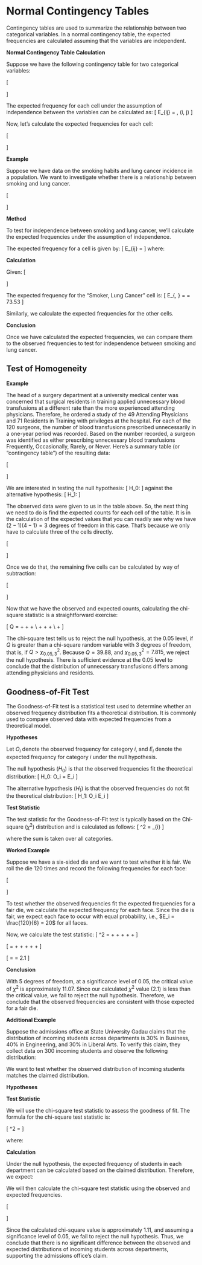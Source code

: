 

#  Normal Contingency Tables

Contingency tables are used to summarize the relationship between two categorical variables. In a normal contingency table, the expected frequencies are calculated assuming that the variables are independent.

**Normal Contingency Table Calculation**

Suppose we have the following contingency table for two categorical variables:

\[
\begin{array}{c|cc|c}
 & \text{Variable 1 (A)} & \text{Variable 1 (B)} & \text{Total} \\
\hline
\text{Variable 2 (X)} & a & b & a + b \\
\text{Variable 2 (Y)} & c & d & c + d \\
\hline
\text{Total} & a + c & b + d & n
\end{array}
\]

The expected frequency for each cell under the assumption of independence between the variables can be calculated as:
\[
E_{ij} = \frac{(a + c)(a + b)}{n}, \quad \text{for cell } (i, j)
\]

Now, let's calculate the expected frequencies for each cell:

\[
\begin{array}{c|cc|c}
 & \text{Variable 1 (A)} & \text{Variable 1 (B)} & \text{Total} \\
\hline
\text{Variable 2 (X)} & \frac{(a + c)(a + b)}{n} & \frac{(a + c)(b + d)}{n} & a + b \\
\text{Variable 2 (Y)} & \frac{(b + d)(a + b)}{n} & \frac{(b + d)(b + d)}{n} & c + d \\
\hline
\text{Total} & a + c & b + d & n
\end{array}
\]


**Example**

Suppose we have data on the smoking habits and lung cancer incidence in a population. We want to investigate whether there is a relationship between smoking and lung cancer.

\[
\begin{array}{|c|c|c|}
\hline
& \text{Smoker} & \text{Non-Smoker} \\
\hline
\text{Lung Cancer} & 50 & 100 \\
\hline
\text{No Lung Cancer} & 200 & 500 \\
\hline
\end{array}
\]

**Method**

To test for independence between smoking and lung cancer, we'll calculate the expected frequencies under the assumption of independence.

The expected frequency for a cell is given by:
\[
E_{ij} = \frac{{R_i \times C_j}}{{N}}
\]
where:
\begin{itemize}
    \item $E_{ij}$ is the expected frequency for cell $(i,j)$,
    \item $R_i$ is the total count in row $i$,
    \item $C_j$ is the total count in column $j$,
    \item $N$ is the total count of observations.
\end{itemize}

**Calculation**

Given:
\[
\begin{aligned}
    &\text{Total observations (N)} = 850, \\
    &\text{Total smokers} = 250, \\
    &\text{Total non-smokers} = 600, \\
    &\text{Total lung cancer cases} = 250, \\
    &\text{Total cases of no lung cancer} = 600.
\end{aligned}
\]

The expected frequency for the "Smoker, Lung Cancer" cell is:
\[
E_{\text{Smoker}, \text{Lung Cancer}} = \frac{{250 \times 250}}{{850}} = 73.53
\]

Similarly, we calculate the expected frequencies for the other cells.

**Conclusion**

Once we have calculated the expected frequencies, we can compare them to the observed frequencies to test for independence between smoking and lung cancer.


## Test of Homogeneity


**Example**

The head of a surgery department at a university medical center was concerned that surgical residents in training applied unnecessary blood transfusions at a different rate than the more experienced attending physicians. Therefore, he ordered a study of the 49 Attending Physicians and 71 Residents in Training with privileges at the hospital. For each of the 120 surgeons, the number of blood transfusions prescribed unnecessarily in a one-year period was recorded. Based on the number recorded, a surgeon was identified as either prescribing unnecessary blood transfusions Frequently, Occasionally, Rarely, or Never. Here's a summary table (or "contingency table") of the resulting data:

\[
\begin{array}{c|c|c|c|c|c}
\text{Physician} & \text{Frequent} & \text{Occasionally} & \text{Rarely} & \text{Never} & \text{Total} \\
\hline
\text{Attending} & 2 \, (4.1\%) & 3 \, (6.1\%) & 31 \, (63.3\%) & 13 \, (26.5\%) & 49 \\
\text{Resident} & 15 \, (21.1\%) & 28 \, (39.4\%) & 23 \, (32.4\%) & 5 \, (7.0\%) & 71 \\
\hline
\text{Total} & 17 & 31 & 54 & 18 & 120 \\

\end{array}
\]

We are interested in testing the null hypothesis:
\[ H_0: \text{Attending Physicians and Residents in Training are distributed equally among the various unnecessary blood transfusion categories} \]
against the alternative hypothesis:
\[ H_1: \text{Attending Physicians and Residents in Training are not distributed equally among the various unnecessary blood transfusion categories} \]

The observed data were given to us in the table above. So, the next thing we need to do is find the expected counts for each cell of the table. It is in the calculation of the expected values that you can readily see why we have $(2-1)(4-1) = 3$ degrees of freedom in this case. That's because we only have to calculate three of the cells directly.


\[
\begin{array}{c|c|c|c|c|c}
\text{Physician} & \text{Frequent} & \text{Occasionally} & \text{Rarely} & \text{Never} & \text{Total} \\
\hline
\text{Attending} & 6.942= (\frac{17}{120}49) & 12.658=(\frac{31}{120}49) & 22.05=(\frac{54}{120}49) & - & 49 \\
\text{Resident} & - & - & - & - & 71 \\
\hline
\text{Total} & 17 & 31 & 54 & 18 & 120 \\

\end{array}
\]

Once we do that, the remaining five cells can be calculated by way of subtraction:

\[
\begin{array}{c|c|c|c|c|c}
\text{Physician} & \text{Frequent} & \text{Occasionally} & \text{Rarely} & \text{Never} & \text{Total} \\
\hline
\text{Attending} & 6.942 & 12.658 & 22.05 & 7.35 & 49 \\
\text{Resident} & 10.058 & 18.342 & 31.95 & 10.65 & 71 \\
\hline
\text{Total} & 17 & 31 & 54 & 18 & 120 \\

\end{array}
\]

Now that we have the observed and expected counts, calculating the chi-square statistic is a straightforward exercise:

\[
Q = \frac{(2-6.942)^2}{6.942} + \frac{(3-12.658)^2}{12.658} + \frac{(31-22.05)^2}{22.05} + \\
\frac{(13-7.35)^2}{7.35} + \frac{(15-10.058)^2}{10.058} + \frac{(28-18.342)^2}{18.342} + \\  \frac{(23-31.95)^2}{31.95} + \frac{(5-10.65)^2}{10.65}
\]

The chi-square test tells us to reject the null hypothesis, at the 0.05 level, if $Q$ is greater than a chi-square random variable with 3 degrees of freedom, that is, if $Q > \chi^2_{0.05, 3}$. Because $Q = 39.88$, and $\chi^2_{0.05, 3} = 7.815$, we reject the null hypothesis. There is sufficient evidence at the 0.05 level to conclude that the distribution of unnecessary transfusions differs among attending physicians and residents.


##  Goodness-of-Fit Test

The Goodness-of-Fit test is a statistical test used to determine whether an observed frequency distribution fits a theoretical distribution. It is commonly used to compare observed data with expected frequencies from a theoretical model.

**Hypotheses**

Let $O_i$ denote the observed frequency for category $i$, and $E_i$ denote the expected frequency for category $i$ under the null hypothesis.

The null hypothesis ($H_0$) is that the observed frequencies fit the theoretical distribution:
\[ H_0: O_i = E_i \text{ for all categories} \]

The alternative hypothesis ($H_1$) is that the observed frequencies do not fit the theoretical distribution:
\[ H_1: \text{At least one } O_i \text{ differs significantly from } E_i \]

**Test Statistic**

The test statistic for the Goodness-of-Fit test is typically based on the Chi-square ($\chi^2$) distribution and is calculated as follows:
\[ \chi^2 = \sum_{i} \frac{(O_i - E_i)^2}{E_i} \]

where the sum is taken over all categories.

**Worked Example**

Suppose we have a six-sided die and we want to test whether it is fair. We roll the die 120 times and record the following frequencies for each face:

\[
\begin{array}{cc}
\toprule
\text{Face} & \text{Observed Frequency} \\
\midrule
1 & 20 \\
2 & 18 \\
3 & 25 \\
4 & 22 \\
5 & 17 \\
6 & 18 \\
\bottomrule
\end{array}
\]

To test whether the observed frequencies fit the expected frequencies for a fair die, we calculate the expected frequency for each face. Since the die is fair, we expect each face to occur with equal probability, i.e., $E_i = \frac{120}{6} = 20$ for all faces.

Now, we calculate the test statistic:
\[ \chi^2 = \frac{(20 - 20)^2}{20} + \frac{(18 - 20)^2}{20} + \frac{(25 - 20)^2}{20} + \frac{(22 - 20)^2}{20} + \frac{(17 - 20)^2}{20} + \frac{(18 - 20)^2}{20} \]

\[ = \frac{0}{20} + \frac{4}{20} + \frac{25}{20} + \frac{4}{20} + \frac{9}{20} + \frac{4}{20} \]

\[ = \frac{42}{20} = 2.1 \]

**Conclusion**

With 5 degrees of freedom, at a significance level of 0.05, the critical value of $\chi^2$ is approximately 11.07. Since our calculated $\chi^2$ value (2.1) is less than the critical value, we fail to reject the null hypothesis. Therefore, we conclude that the observed frequencies are consistent with those expected for a fair die.




**Additional Example **

Suppose the admissions office at State University Gadau claims that the distribution of incoming students across departments is 30\% in Business, 40\% in Engineering, and 30\% in Liberal Arts. To verify this claim, they collect data on 300 incoming students and observe the following distribution:

\begin{itemize}
    \item Business: 90 students
    \item Engineering: 110 students
    \item Liberal Arts: 100 students
\end{itemize}

We want to test whether the observed distribution of incoming students matches the claimed distribution.

**Hypotheses**

\begin{itemize}
    \item Null Hypothesis ($H_0$): The observed distribution of incoming students matches the claimed distribution.
    \item Alternative Hypothesis ($H_1$): The observed distribution of incoming students does not match the claimed distribution.
\end{itemize}

**Test Statistic**

We will use the chi-square test statistic to assess the goodness of fit. The formula for the chi-square test statistic is:

\[
\chi^2 = \sum \frac{(O_i - E_i)^2}{E_i}
\]

where:
\begin{itemize}
    \item $O_i$ = observed frequency of the $i$th category
    \item $E_i$ = expected frequency of the $i$th category under the null hypothesis
\end{itemize}

**Calculation**

Under the null hypothesis, the expected frequency of students in each department can be calculated based on the claimed distribution. Therefore, we expect:
\begin{itemize}
    \item Business: $0.30 \times 300 = 90$ students
    \item Engineering: $0.40 \times 300 = 120$ students
    \item Liberal Arts: $0.30 \times 300 = 90$ students
\end{itemize}

We will then calculate the chi-square test statistic using the observed and expected frequencies.

\[
\begin{aligned}
\chi^2 &= \frac{(90 - 90)^2}{90} + \frac{(110 - 120)^2}{120} + \frac{(100 - 90)^2}{90} \\
&= \frac{0^2}{90} + \frac{(-10)^2}{120} + \frac{10^2}{90} \\
&= \frac{0}{90} + \frac{100}{120} + \frac{100}{90} \\
&= \frac{100}{120} + \frac{100}{90} \\
&\approx 1.11
\end{aligned}
\]

Since the calculated chi-square value is approximately 1.11, and assuming a significance level of 0.05, we fail to reject the null hypothesis. Thus, we conclude that there is no significant difference between the observed and expected distributions of incoming students across departments, supporting the admissions office's claim.




